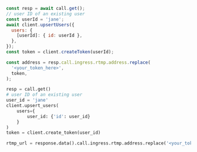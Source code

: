 
<Tabs groupId="examples">
<TabItem value="js" label="JavaScript">

```js
const resp = await call.get();
// user ID of an existing user
const userId = 'jane';
await client.upsertUsers({
  users: {
    [userId]: { id: userId },
  },
});
const token = client.createToken(userId);

const address = resp.call.ingress.rtmp.address.replace(
  '<your_token_here>',
  token,
);
```

</TabItem>
<TabItem value="py" label="Python">

```py
resp = call.get()
# user ID of an existing user
user_id = 'jane'
client.upsert_users(
    users={
        user_id: {'id': user_id}
    }
)
token = client.create_token(user_id)

rtmp_url = response.data().call.ingress.rtmp.address.replace('<your_token_here>', token)
```

</TabItem>
</Tabs>
